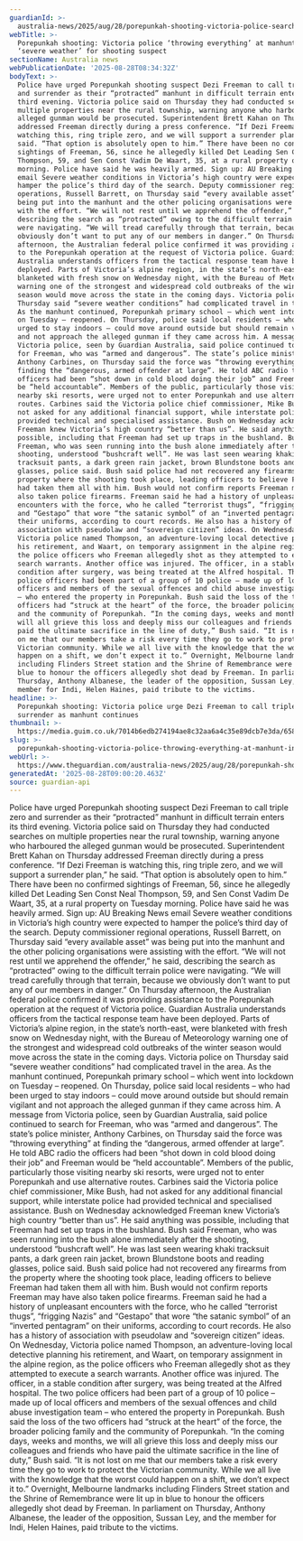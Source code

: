 ```yaml
---
guardianId: >-
  australia-news/2025/aug/28/porepunkah-shooting-victoria-police-search-alleged-killer-dezi-freeman-amid-severe-weather
webTitle: >-
  Porepunkah shooting: Victoria police ‘throwing everything’ at manhunt in
  ‘severe weather’ for shooting suspect
sectionName: Australia news
webPublicationDate: '2025-08-28T08:34:32Z'
bodyText: >-
  Police have urged Porepunkah shooting suspect Dezi Freeman to call triple zero
  and surrender as their “protracted” manhunt in difficult terrain enters its
  third evening. Victoria police said on Thursday they had conducted searches on
  multiple properties near the rural township, warning anyone who harboured the
  alleged gunman would be prosecuted. Superintendent Brett Kahan on Thursday
  addressed Freeman directly during a press conference. “If Dezi Freeman is
  watching this, ring triple zero, and we will support a surrender plan,” he
  said. “That option is absolutely open to him.” There have been no confirmed
  sightings of Freeman, 56, since he allegedly killed Det Leading Sen Const Neal
  Thompson, 59, and Sen Const Vadim De Waart, 35, at a rural property on Tuesday
  morning. Police have said he was heavily armed. Sign up: AU Breaking News
  email Severe weather conditions in Victoria’s high country were expected to
  hamper the police’s third day of the search. Deputy commissioner regional
  operations, Russell Barrett, on Thursday said “every available asset” was
  being put into the manhunt and the other policing organisations were assisting
  with the effort. “We will not rest until we apprehend the offender,” he said,
  describing the search as “protracted” owing to the difficult terrain police
  were navigating. “We will tread carefully through that terrain, because we
  obviously don’t want to put any of our members in danger.” On Thursday
  afternoon, the Australian federal police confirmed it was providing assistance
  to the Porepunkah operation at the request of Victoria police. Guardian
  Australia understands officers from the tactical response team have been
  deployed. Parts of Victoria’s alpine region, in the state’s north-east, were
  blanketed with fresh snow on Wednesday night, with the Bureau of Meteorology
  warning one of the strongest and widespread cold outbreaks of the winter
  season would move across the state in the coming days. Victoria police on
  Thursday said “severe weather conditions” had complicated travel in the area.
  As the manhunt continued, Porepunkah primary school – which went into lockdown
  on Tuesday – reopened. On Thursday, police said local residents – who had been
  urged to stay indoors – could move around outside but should remain vigilant
  and not approach the alleged gunman if they came across him. A message from
  Victoria police, seen by Guardian Australia, said police continued to search
  for Freeman, who was “armed and dangerous”. The state’s police minister,
  Anthony Carbines, on Thursday said the force was “throwing everything” at
  finding the “dangerous, armed offender at large”. He told ABC radio the
  officers had been “shot down in cold blood doing their job” and Freeman would
  be “held accountable”. Members of the public, particularly those visiting
  nearby ski resorts, were urged not to enter Porepunkah and use alternative
  routes. Carbines said the Victoria police chief commissioner, Mike Bush, had
  not asked for any additional financial support, while interstate police had
  provided technical and specialised assistance. Bush on Wednesday acknowledged
  Freeman knew Victoria’s high country “better than us”. He said anything was
  possible, including that Freeman had set up traps in the bushland. Bush said
  Freeman, who was seen running into the bush alone immediately after the
  shooting, understood “bushcraft well”. He was last seen wearing khaki
  tracksuit pants, a dark green rain jacket, brown Blundstone boots and reading
  glasses, police said. Bush said police had not recovered any firearms from the
  property where the shooting took place, leading officers to believe Freeman
  had taken them all with him. Bush would not confirm reports Freeman may have
  also taken police firearms. Freeman said he had a history of unpleasant
  encounters with the force, who he called “terrorist thugs”, “frigging Nazis”
  and “Gestapo” that wore “the satanic symbol” of an “inverted pentagram” on
  their uniforms, according to court records. He also has a history of
  association with pseudolaw and “sovereign citizen” ideas. On Wednesday,
  Victoria police named Thompson, an adventure-loving local detective planning
  his retirement, and Waart, on temporary assignment in the alpine region, as
  the police officers who Freeman allegedly shot as they attempted to execute a
  search warrants. Another office was injured. The officer, in a stable
  condition after surgery, was being treated at the Alfred hospital. The two
  police officers had been part of a group of 10 police – made up of local
  officers and members of the sexual offences and child abuse investigation team
  – who entered the property in Porepunkah. Bush said the loss of the two
  officers had “struck at the heart” of the force, the broader policing family
  and the community of Porepunkah. “In the coming days, weeks and months, we
  will all grieve this loss and deeply miss our colleagues and friends who have
  paid the ultimate sacrifice in the line of duty,” Bush said. “It is not lost
  on me that our members take a risk every time they go to work to protect the
  Victorian community. While we all live with the knowledge that the worst could
  happen on a shift, we don’t expect it to.” Overnight, Melbourne landmarks
  including Flinders Street station and the Shrine of Remembrance were lit up in
  blue to honour the officers allegedly shot dead by Freeman. In parliament on
  Thursday, Anthony Albanese, the leader of the opposition, Sussan Ley, and the
  member for Indi, Helen Haines, paid tribute to the victims.
headline: >-
  Porepunkah shooting: Victoria police urge Dezi Freeman to call triple zero and
  surrender as manhunt continues
thumbnail: >-
  https://media.guim.co.uk/7014b6edb274194ae8c32aa6a4c35e89dcb7e3da/658_0_5000_4001/500.jpg
slug: >-
  porepunkah-shooting-victoria-police-throwing-everything-at-manhunt-in-severe-weather-for-shooting-suspect
webUrl: >-
  https://www.theguardian.com/australia-news/2025/aug/28/porepunkah-shooting-victoria-police-search-alleged-killer-dezi-freeman-amid-severe-weather
generatedAt: '2025-08-28T09:00:20.463Z'
source: guardian-api
---
```

Police have urged Porepunkah shooting suspect Dezi Freeman to call triple zero and surrender as their “protracted” manhunt in difficult terrain enters its third evening. Victoria police said on Thursday they had conducted searches on multiple properties near the rural township, warning anyone who harboured the alleged gunman would be prosecuted. Superintendent Brett Kahan on Thursday addressed Freeman directly during a press conference. “If Dezi Freeman is watching this, ring triple zero, and we will support a surrender plan,” he said. “That option is absolutely open to him.” There have been no confirmed sightings of Freeman, 56, since he allegedly killed Det Leading Sen Const Neal Thompson, 59, and Sen Const Vadim De Waart, 35, at a rural property on Tuesday morning. Police have said he was heavily armed. Sign up: AU Breaking News email Severe weather conditions in Victoria’s high country were expected to hamper the police’s third day of the search. Deputy commissioner regional operations, Russell Barrett, on Thursday said “every available asset” was being put into the manhunt and the other policing organisations were assisting with the effort. “We will not rest until we apprehend the offender,” he said, describing the search as “protracted” owing to the difficult terrain police were navigating. “We will tread carefully through that terrain, because we obviously don’t want to put any of our members in danger.” On Thursday afternoon, the Australian federal police confirmed it was providing assistance to the Porepunkah operation at the request of Victoria police. Guardian Australia understands officers from the tactical response team have been deployed. Parts of Victoria’s alpine region, in the state’s north-east, were blanketed with fresh snow on Wednesday night, with the Bureau of Meteorology warning one of the strongest and widespread cold outbreaks of the winter season would move across the state in the coming days. Victoria police on Thursday said “severe weather conditions” had complicated travel in the area. As the manhunt continued, Porepunkah primary school – which went into lockdown on Tuesday – reopened. On Thursday, police said local residents – who had been urged to stay indoors – could move around outside but should remain vigilant and not approach the alleged gunman if they came across him. A message from Victoria police, seen by Guardian Australia, said police continued to search for Freeman, who was “armed and dangerous”. The state’s police minister, Anthony Carbines, on Thursday said the force was “throwing everything” at finding the “dangerous, armed offender at large”. He told ABC radio the officers had been “shot down in cold blood doing their job” and Freeman would be “held accountable”. Members of the public, particularly those visiting nearby ski resorts, were urged not to enter Porepunkah and use alternative routes. Carbines said the Victoria police chief commissioner, Mike Bush, had not asked for any additional financial support, while interstate police had provided technical and specialised assistance. Bush on Wednesday acknowledged Freeman knew Victoria’s high country “better than us”. He said anything was possible, including that Freeman had set up traps in the bushland. Bush said Freeman, who was seen running into the bush alone immediately after the shooting, understood “bushcraft well”. He was last seen wearing khaki tracksuit pants, a dark green rain jacket, brown Blundstone boots and reading glasses, police said. Bush said police had not recovered any firearms from the property where the shooting took place, leading officers to believe Freeman had taken them all with him. Bush would not confirm reports Freeman may have also taken police firearms. Freeman said he had a history of unpleasant encounters with the force, who he called “terrorist thugs”, “frigging Nazis” and “Gestapo” that wore “the satanic symbol” of an “inverted pentagram” on their uniforms, according to court records. He also has a history of association with pseudolaw and “sovereign citizen” ideas. On Wednesday, Victoria police named Thompson, an adventure-loving local detective planning his retirement, and Waart, on temporary assignment in the alpine region, as the police officers who Freeman allegedly shot as they attempted to execute a search warrants. Another office was injured. The officer, in a stable condition after surgery, was being treated at the Alfred hospital. The two police officers had been part of a group of 10 police – made up of local officers and members of the sexual offences and child abuse investigation team – who entered the property in Porepunkah. Bush said the loss of the two officers had “struck at the heart” of the force, the broader policing family and the community of Porepunkah. “In the coming days, weeks and months, we will all grieve this loss and deeply miss our colleagues and friends who have paid the ultimate sacrifice in the line of duty,” Bush said. “It is not lost on me that our members take a risk every time they go to work to protect the Victorian community. While we all live with the knowledge that the worst could happen on a shift, we don’t expect it to.” Overnight, Melbourne landmarks including Flinders Street station and the Shrine of Remembrance were lit up in blue to honour the officers allegedly shot dead by Freeman. In parliament on Thursday, Anthony Albanese, the leader of the opposition, Sussan Ley, and the member for Indi, Helen Haines, paid tribute to the victims.
